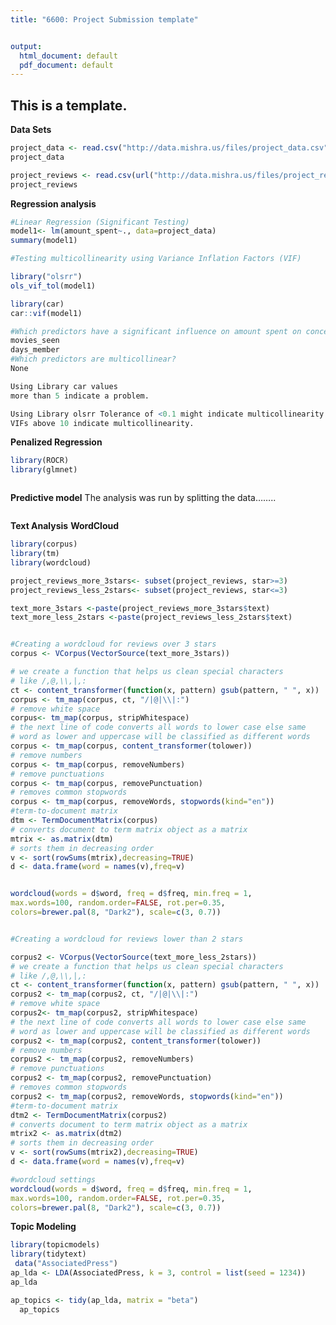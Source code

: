 ```yaml
---
title: "6600: Project Submission template"


output:
  html_document: default
  pdf_document: default
---
```

##  This is a template. 

**Data Sets**

```r
project_data <- read.csv("http://data.mishra.us/files/project_data.csv")
project_data
```

```r
project_reviews <- read.csv(url("http://data.mishra.us/files/project_reviews.csv"))
project_reviews
```

**Regression analysis**

```r
#Linear Regression (Significant Testing)
model1<- lm(amount_spent~., data=project_data)
summary(model1)

#Testing multicollinearity using Variance Inflation Factors (VIF)

library("olsrr")
ols_vif_tol(model1)

library(car)
car::vif(model1)
```

```r
#Which predictors have a significant influence on amount spent on concessions?
movies_seen       
days_member
#Which predictors are multicollinear?
None

Using Library car values
more than 5 indicate a problem.

Using Library olsrr Tolerance of <0.1 might indicate multicollinearity
VIFs above 10 indicate multicollinearity.

```


**Penalized Regression**

```r
library(ROCR)
library(glmnet)



```


**Predictive model**
The analysis was run by splitting the data........
```r


```

**Text Analysis**
**WordCloud**
```r
library(corpus)
library(tm)
library(wordcloud)

project_reviews_more_3stars<- subset(project_reviews, star>=3)
project_reviews_less_2stars<- subset(project_reviews, star<=3)

text_more_3stars <-paste(project_reviews_more_3stars$text)
text_more_less_2stars <-paste(project_reviews_less_2stars$text)


#Creating a wordcloud for reviews over 3 stars
corpus <- VCorpus(VectorSource(text_more_3stars))

# we create a function that helps us clean special characters
# like /,@,\\,|,:
ct <- content_transformer(function(x, pattern) gsub(pattern, " ", x))
corpus <- tm_map(corpus, ct, "/|@|\\|:")
# remove white space
corpus<- tm_map(corpus, stripWhitespace)
# the next line of code converts all words to lower case else same
# word as lower and uppercase will be classified as different words
corpus <- tm_map(corpus, content_transformer(tolower))
# remove numbers
corpus <- tm_map(corpus, removeNumbers) 
# remove punctuations
corpus <- tm_map(corpus, removePunctuation) 
# removes common stopwords
corpus <- tm_map(corpus, removeWords, stopwords(kind="en")) 
#term-to-document matrix
dtm <- TermDocumentMatrix(corpus)
# converts document to term matrix object as a matrix
mtrix <- as.matrix(dtm) 
# sorts them in decreasing order
v <- sort(rowSums(mtrix),decreasing=TRUE)
d <- data.frame(word = names(v),freq=v)


wordcloud(words = d$word, freq = d$freq, min.freq = 1,
max.words=100, random.order=FALSE, rot.per=0.35,
colors=brewer.pal(8, "Dark2"), scale=c(3, 0.7))


#Creating a wordcloud for reviews lower than 2 stars

corpus2 <- VCorpus(VectorSource(text_more_less_2stars))
# we create a function that helps us clean special characters
# like /,@,\\,|,:
ct <- content_transformer(function(x, pattern) gsub(pattern, " ", x))
corpus2 <- tm_map(corpus2, ct, "/|@|\\|:")
# remove white space
corpus2<- tm_map(corpus2, stripWhitespace)
# the next line of code converts all words to lower case else same
# word as lower and uppercase will be classified as different words
corpus2 <- tm_map(corpus2, content_transformer(tolower))
# remove numbers
corpus2 <- tm_map(corpus2, removeNumbers) 
# remove punctuations
corpus2 <- tm_map(corpus2, removePunctuation) 
# removes common stopwords
corpus2 <- tm_map(corpus2, removeWords, stopwords(kind="en")) 
#term-to-document matrix
dtm2 <- TermDocumentMatrix(corpus2)
# converts document to term matrix object as a matrix
mtrix2 <- as.matrix(dtm2) 
# sorts them in decreasing order
v <- sort(rowSums(mtrix2),decreasing=TRUE) 
d <- data.frame(word = names(v),freq=v)

#wordcloud settings
wordcloud(words = d$word, freq = d$freq, min.freq = 1,
max.words=100, random.order=FALSE, rot.per=0.35,
colors=brewer.pal(8, "Dark2"), scale=c(3, 0.7))

```
**Topic Modeling**

```r
library(topicmodels)
library(tidytext)
 data("AssociatedPress")
ap_lda <- LDA(AssociatedPress, k = 3, control = list(seed = 1234))
ap_lda

ap_topics <- tidy(ap_lda, matrix = "beta")
  ap_topics


```


